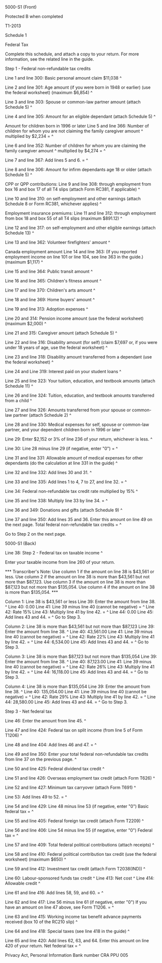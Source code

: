 ﻿5000-S1 (Front) 
 
Protected B when completed 
 
T1-2013 
 
Schedule 1 
 
Federal Tax 
 
Complete this schedule, and attach a copy to your return. For more 
information, see the related line in the guide. 
 
Step 1 - Federal non-refundable tax credits 
 
Line 1 and line 300: Basic personal amount claim $11,038 ^
 
Line 2 and line 301: Age amount (if you were born in 1948 or earlier) (use 
the federal worksheet) (maximum $6,854) ^
 
Line 3 and line 303: Spouse or common-law partner amount (attach Schedule 5) 
^
 
Line 4 and line 305: Amount for an eligible dependant (attach Schedule 5) ^
 
Amount for children born in 1996 or later 
Line 5 and line 366: Number of children for whom you are not claiming the 
family caregiver amount ^
multiplied by $2,234 = ^
 
Line 6 and line 352: Number of children for whom you are claiming the family 
caregiver amount ^
multiplied by $4,274 = ^
 
Line 7 and line 367: Add lines 5 and 6. = ^
 
Line 8 and line 306: Amount for infirm dependants age 18 or older (attach 
Schedule 5) ^
 
CPP or QPP contributions: 
Line 9 and line 308: through employment from box 16 and box 17 of all T4 
slips (attach Form RC381, if applicable) ^
 
Line 10 and line 310: on self-employment and other earnings (attach Schedule 
8 or Form RC381, whichever applies) ^
 
Employment insurance premiums: 
Line 11 and line 312: through employment from box 18 and box 55 of all T4 
slips (maximum $891.12) ^
 
Line 12 and line 317: on self-employment and other eligible earnings (attach 
Schedule 13) ^
 
Line 13 and line 362: Volunteer firefighters' amount ^
 
Canada employment amount 
Line 14 and line 363: (If you reported employment income on line 101 or line 
104, see line 363 in the guide.) (maximum $1,117) ^
 
Line 15 and line 364: Public transit amount ^
 
Line 16 and line 365: Children's fitness amount ^
 
Line 17 and line 370: Children's arts amount ^
 
Line 18 and line 369: Home buyers' amount ^
 
Line 19 and line 313: Adoption expenses ^
 
Line 20 and 314: Pension income amount (use the federal worksheet) (maximum 
$2,000) ^
 
Line 21 and 315: Caregiver amount (attach Schedule 5) ^
 
Line 22 and line 316: Disability amount (for self) (claim $7,697 or, if you 
were under 18 years of age, use the federal worksheet) ^
 
Line 23 and line 318: Disability amount transferred from a dependant (use the 
federal worksheet) ^
 
Line 24 and Line 319: Interest paid on your student loans ^
 
Line 25 and line 323: Your tuition, education, and textbook amounts (attach 
Schedule 11) ^
 
Line 26 and line 324: Tuition, education, and textbook amounts transferred 
from a child ^
 
Line 27 and line 326: Amounts transferred from your spouse or common-law 
partner (attach Schedule 2) ^
 
Line 28 and line 330: Medical expenses for self, spouse or common-law 
partner, and your dependent children born in 1996 or later ^
 
Line 29: Enter $2,152 or 3% of line 236 of your return, whichever is less. ^
 
Line 30: Line 28 minus line 29 (if negative, enter "0") = ^
 
Line 31 and line 331: Allowable amount of medical expenses for other 
dependants (do the calculation at line 331 in the guide) ^
 
Line 32 and line 332: Add lines 30 and 31. ^
 
Line 33 and line 335: Add lines 1 to 4, 7 to 27, and line 32. = ^
 
Line 34: Federal non-refundable tax credit rate 
multiplied by 15% ^
 
Line 35 and line 338: Multiply line 33 by line 34. = ^
 
Line 36 and 349: Donations and gifts (attach Schedule 9) ^
 
Line 37 and line 350: Add lines 35 and 36. Enter this amount on line 49 on 
the next page. Total federal non-refundable tax credits = ^
 
Go to Step 2 on the next page. 
 
 
5000-S1 (Back) 
 
Line 38: Step 2 - Federal tax on taxable income ^
 
Enter your taxable income from line 260 of your return. 
 
*** Transcriber's Note: Use column 1 if the amount on line 38 is $43,561 or 
less. Use column 2 if the amount on line 38 is more than $43,561 but not more 
than $87,123. Use column 3 if the amount on line 38 is more than $87,123 but 
not more than $135,054. Use column 4 if the amount on line 38 is more than 
$135,054. *** 
 
Column 1: Line 38 is $43,561 or less 
Line 39: Enter the amount from line 38. ^
Line 40: 0.00 
Line 41: Line 39 minus line 40 (cannot be negative) = ^
Line 42: Rate 15% 
Line 43: Multiply line 41 by line 42. = ^
Line 44: 0.00 
Line 45: Add lines 43 and 44. = ^
Go to Step 3. 
 
Column 2: Line 38 is more than $43,561 but not more than $87,123 
Line 39: Enter the amount from line 38. ^
Line 40: 43,561.00 
Line 41: Line 39 minus line 40 (cannot be negative) = ^
Line 42: Rate 22% 
Line 43: Multiply line 41 by line 42. = ^
Line 44: 6,534.00 
Line 45: Add lines 43 and 44. = ^
Go to Step 3. 
 
Column 3: Line 38 is more than $87,123 but not more than $135,054 
Line 39: Enter the amount from line 38. ^
Line 40: 87,123.00 
Line 41: Line 39 minus line 40 (cannot be negative) = ^
Line 42: Rate 26% 
Line 43: Multiply line 41 by line 42. = ^
Line 44: 16,118.00 
Line 45: Add lines 43 and 44. = ^
Go to Step 3. 
 
Column 4: Line 38 is more than $135,054 
Line 39: Enter the amount from line 38. ^
Line 40: 135,054.00 
Line 41: Line 39 minus line 40 (cannot be negative) = ^
Line 42: Rate 29% 
Line 43: Multiply line 41 by line 42. = ^
Line 44: 28,580.00 
Line 45: Add lines 43 and 44. = ^
Go to Step 3. 
 
Step 3 - Net federal tax 
 
Line 46: Enter the amount from line 45. ^
 
Line 47 and line 424: Federal tax on split income (from line 5 of Form T1206) 
^
 
Line 48 and line 404: Add lines 46 and 47. = ^
 
Line 49 and line 350: Enter your total federal non-refundable tax credits 
from line 37 on the previous page. ^
 
Line 50 and line 425: Federal dividend tax credit ^
 
Line 51 and line 426: Overseas employment tax credit (attach Form T626) ^
 
Line 52 and line 427: Minimum tax carryover (attach Form T691) ^
 
Line 53: Add lines 49 to 52. = ^
 
Line 54 and line 429: Line 48 minus line 53 (if negative, enter "0") Basic 
federal tax = ^
 
Line 55 and line 405: Federal foreign tax credit (attach Form T2209) ^
 
Line 56 and line 406: Line 54 minus line 55 (if negative, enter "0") Federal 
tax = ^
 
Line 57 and line 409: Total federal political contributions (attach receipts) 
^
 
Line 58 and line 410: Federal political contribution tax credit (use the 
federal worksheet) (maximum $650) ^
 
Line 59 and line 412: Investment tax credit (attach Form T2038(IND)) ^
 
Line 60: Labour-sponsored funds tax credit ^
Line 413: Net cost ^
Line 414: Allowable credit ^
 
Line 61 and line 416: Add lines 58, 59, and 60. = ^
 
Line 62 and line 417: Line 56 minus line 61 (if negative, enter "0") If you 
have an amount on line 47 above, see Form T1206. = ^
 
Line 63 and line 415: Working income tax benefit advance payments received 
(box 10 of the RC210 slip) ^
 
Line 64 and line 418: Special taxes (see line 418 in the guide) ^
 
Line 65 and line 420: Add lines 62, 63, and 64. Enter this amount on line 420 
of your return. Net federal tax = ^
 
Privacy Act, Personal Information Bank number CRA PPU 005
